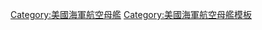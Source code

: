 {{military navigation
|name  = 列星頓級航空母艦
|title = [[列克星敦级航空母舰|列星頓級航空母艦]]
|state = {{{state|autocollapse}}}
|style = wide
|bodyclass = hlist

|list1 =
* [[列星頓號航空母艦 (CV-2)|CV-2 -{zh-cn:列克星敦; zh-tw:列星頓; zh-hk:列星頓}-號]]
* [[薩拉托加號航空母艦 (CV-3)|CV-3 薩拉托加號]]

|list2 =
* 前級：[[蘭利號航空母艦 (CV-1)|蘭利號]]
* 次級：[[遊騎兵號航空母艦 (CV-4)|遊騎兵號]]

|below = 
[[美國海軍航空母艦列表]]

}}<noinclude>
{{collapsible option}}
[[Category:美國海軍航空母艦]]
[[Category:美國海軍航空母艦模板]]
</noinclude>